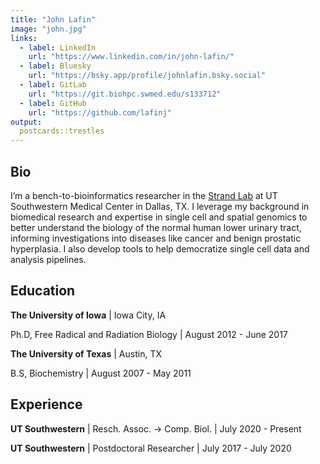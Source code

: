 ```yaml
---
title: "John Lafin"
image: "john.jpg"
links:
  - label: LinkedIn
    url: "https://www.linkedin.com/in/john-lafin/"
  - label: Bluesky
    url: "https://bsky.app/profile/johnlafin.bsky.social"
  - label: GitLab
    url: "https://git.biohpc.swmed.edu/s133712"
  - label: GitHub
    url: "https://github.com/lafinj"
output:
  postcards::trestles
---
```

 
## Bio

I'm a bench-to-bioinformatics researcher in the [Strand Lab](https://strandlab.net) at UT Southwestern Medical Center in Dallas, TX. I leverage my background in biomedical research and expertise in single cell and spatial genomics to better understand the biology of the normal human lower urinary tract, informing investigations into diseases like cancer and benign prostatic hyperplasia. I also develop tools to help democratize single cell data and analysis pipelines.

## Education

**The University of Iowa** | Iowa City, IA

Ph.D, Free Radical and Radiation Biology | August 2012 - June 2017

**The University of Texas** | Austin, TX

B.S, Biochemistry | August 2007 - May 2011

## Experience

**UT Southwestern** | Resch. Assoc. -> Comp. Biol. | July 2020 - Present

**UT Southwestern** | Postdoctoral Researcher | July 2017 - July 2020

